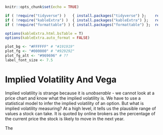 <!-- Each chapter is set to compile separately - include "global" set-up -->

```r
knitr::opts_chunk$set(echo = TRUE)

if ( !require("tidyverse") )   { install.packages("tidyverse") };    require(tidyverse)
if ( !require("kableExtra") )  { install.packages("kableExtra") };   require(kableExtra)
if ( !require("formattable") ) { install.packages("formattable") };  require(formattable)

options(kableExtra.html.bsTable = T)
options(kableExtra.auto_format = FALSE)
```

``` r
plot_bg <- "#FFFFFF" # "#191919"
plot_fg <- "#000000" # "#929292"
plot_fg_alt <- "#969696" # ??
label_font_size <- 7.5
```

# Implied Volatility And Vega {#Implied-Vol-Vega}

<!-- TAKE 3: A Success? -->

Implied volatility is strange because it is *unobserable* - we cannot look at a price chart and know what the implied volatility is. We have to use a statistical model to infer the implied volatility of an option. But what is implied volatility measuring? At a high level, it tells us the plausible range of values a stock can take. It is quoted by online brokers as the percentage of the current price the stock is likely to move in the next year.

The 


<!--

TAKE 2: FAILED??

The first thing to know about implied volatility (or *sigma*) is that you can't read off a chart. It has to be estimated by a mathematical model. The data you use, the modeling assumptions you make, and the tool you use to perform the estimation all play a roll in the the estimate of *sigma* you produce. Investors use many different techniques to estimate *sigma*, but I imagine they mostly produce the same results. If for no other reason than if a particular was wrong too often, they would make lots of poor trades and simply go bankrupt.

## Implied Volatilty {#Implied-Vol}

There are two major volatility measurements - implied volatility and historical volatility. Historical volatility is backward-looking - it is calculated using the last 12 months of stock market data. Implied volatility is forward-looking - it is the market's opinion of how volatile the stock market will be over the next 12 months. Implied volatility is often higher than historical volatility, so some trading strategies do exploit the difference between them to try and make money. I'm going to focus on implied volatility for now, and we'll get to options strategies that use it later. 

The key to understanding implied volatility is that we have make a modeling assumption that gives it meaning. Options are continuously priced by the market, and their value at any point in time depends on how likely their stock is to be above its strike price. That means that to price the option, we have to make an assumption about what governs the path of XYZ's future prices. 

I need two change-of-measure results, both obtained via Girsanov's theorem.

**COMMENT OUT**
Source: https://pdfs.semanticscholar.org/2315/bbe439680db469a8f0519bebd9b07c68f384.pdf
Under P: If dSt = mu dt + simga dWt is an arithmetic Brownian motion, St ~ N( S0 + mu*t, sigma*sqrt(t) )
Under Q: If dSt = exp(-rt) sigma dWt*, St ~ N( S0*exp(rt),  exp(rt)*sigma*sqrt( (1-exp(2rt)) / 2r ) )

Source: https://en.wikipedia.org/wiki/Geometric_Brownian_motion
Under P: If dSt = St mu dt + St sigma dWt is a geometric Brownian motion, 
  St ~ N( S0*exp(mu*t), sqrt(S0^2 * exp(2*mu*t) * (exp(sigma^2*t)-1 ) ) )
Under Q: By Girsanov's theorem - under Q, with r = mu - sigma^2 / 2, 
  St ~ N( S0*exp(r*t), sqrt(S0^2 * exp(2*r*t) * (exp(sigma^2*t)-1 ) ) )
**COMMENT OUT**

I'm going walk through two possible assumptions about the model that governs XYZ's future prices. The first is they are governed by a Brownian motion, and the second is that they are governed by a Geometric Brownian motion. If the market is pricing an implied volatility of 15 and I assume that XYZ's future stock price is governed by a Brownian motion, 

If you've have the misfortune of taking statistics courses before, you might remember the *normal* distribution. The Black-Scholes model assumes stock prices have a *lognormal* distribution. It might help build your intuition to see the shape of these distributions. 

```r
data_std <- data.frame( x = 100+seq(from = 3*-4, to = 3*4, by = 0.1), 
                    y = dnorm(x = seq(from = 100 + 3*-4, to = 100 + 3*4, by = 0.1), 
                              mean = 100, sd = 3) )

ggplot( data = data_std, aes(x = x, y = y) ) + 
  geom_line() + 
  # Vertical lines for empirical rule 
  geom_segment(aes(x = x, xend = x, y = min(data_std$y), yend = y),
               data = data_std[ data_std$x %in% (100+3*c(-3,-2,-1,1,2,3)), ],
               lty = "dashed", size = 0.5) +
  # Horizonal line for 1 standard deviation = 68% 
  geom_ribbon(data = data.frame( x = seq(from = 100+3*-1, to = 100+3*1, by = 0.1),
                                 y = dnorm(x = seq(from = 100+3*-1, to = 100+3*1, by = 0.1), 
                                           mean = 100+0, sd = 3*1) ), 
              aes(ymin = 0, ymax = y), fill=plot_fg, alpha="0.5") + 
  geom_segment(aes(x = 100+3*-1, xend = 100+3*1, y = 0.175/3, yend = 0.175/3), 
               lty = "dashed", size = 0.2, col = "black",
               arrow = arrow(ends = "both",
                             length = unit(0.15, "inches"))) + 
  geom_label(aes(label = "68%", x = 100+0, y = 0.175/3, size = label_font_size), col = "black", 
             label.size = 0, label.padding = unit(0.1,"lines"), 
             fill = plot_bg) +
  # Horizonal line for 2 standard deviations = 95% 
  geom_ribbon(data = data.frame( x = seq(from = 100+3*-2, to = 100+3*-1, by = 0.1),
                                 y = dnorm(x = seq(from = 100+3*-2, to = 100+3*-1, by = 0.1), 
                                           mean = 100+0, sd = 3) ), 
              aes(ymin = 0, ymax = y), fill=plot_fg_alt, alpha="0.5") + 
  geom_ribbon(data = data.frame( x = seq(from = 100+3*1, to = 100+3*2, by = 0.1),
                                 y = dnorm(x = seq(from = 100+3*1, to = 100+3*2, by = 0.1), 
                                           mean = 100+0, sd = 3) ), 
              aes(ymin = 0, ymax = y), fill=plot_fg_alt, alpha="0.5") + 
  geom_segment(aes(x = 100+3*-2, xend = 100+3*2, 
                   y = 0.05/3, yend = 0.05/3),
               lty = "dashed", size = 0.2, 
               arrow = arrow(ends = "both",
                             length = unit(0.15, "inches"))) +
  geom_label(aes(label = "95%", x = 100+0, y = 0.05/3, size = label_font_size), 
             col = "black", label.size = 0, label.padding = unit(0.1,"lines"), 
             fill = plot_bg) +
  scale_size_identity() + 
  scale_y_continuous(breaks = NULL) + 
  scale_x_continuous( breaks = 100+3*c(-3,-2,-1,0,1,2,3) ) +
  labs(title = "Company XYZ's Future Price",
       x = "Future Price",
       y = "Density") + 
  theme_classic() + 
  theme(plot.title = element_text(hjust = 0.5, face="bold", 
                                  margin = margin(10, 0, 10, 0),
                                  colour = plot_fg),
        legend.justification=c(0,1), 
        legend.position=c(0,1), 
        legend.title = element_blank(),
        legend.key = element_rect(fill = plot_bg, color = plot_bg),
        legend.background = element_rect(fill = plot_bg, color = plot_bg),
        legend.box.background = element_rect(fill = plot_bg, color = plot_bg),
        legend.text = element_text(colour = plot_fg),
        text = element_text(size=16), 
        panel.border = element_blank(), 
        panel.grid.major = element_blank(),
        panel.grid.minor = element_blank(), 
        panel.background = element_rect(fill = plot_bg, color = plot_bg),
        plot.background = element_rect(fill = plot_bg, color = plot_bg),
        axis.line = element_line(colour = plot_bg),
        axis.title.x = element_text(margin = unit(c(4, 0, 0, 0), "mm"), 
                                    colour = plot_fg),
        axis.title.y = element_text(margin = unit(c(0, 4, 0, 0), "mm"), 
                                    angle = 90, colour = plot_fg) )
```

In chapter 4, I looked at the *delta* and *gamma* of a call option on Company XYZ. The call had a strike of \$100, and expired in 6 months. If this picture is telling us the market's view of what XYZ's price will be in 6 months when my call expires, it has a ton of information in it. How do we read this picture? 

It's easy. The values along the bottom are the future prices that XYZ can take, and the shaded area under the curve adds up to 100%. If we want to know how likely a range of prices is in the future, all we have to do is eyeball how much of the area under the curve it fills in. I've drawn in two examples of how to do this.  
  
  1. 68% of the shaded area is between \$97 and \$103, so the market is telling us it sees a 68% chance that XYZ's future price will fall between \$97 and \$103.
  2. 95% of the shaded area is between \$94 and \$106, so the market is telling us it sees a 95% chance that XYZ's future price will fall between \$94 and \$106.

The picture tells us even more. The bell curve is centered at \$100, which means the market is predicting XYZ's average future price will be \$100. It also peaks at \$100, which means the market is predicting that XYZ's most likely price is \$100. Just by eyeballing the curve, we can see it slopes gently down as it moves away from \$100. The curve doesn't spike up at any price, so the market isn't seeing an outsized chance that XYZ does very poorly or very well. Those spikes higher often happen in the market, perhaps because investors have to grapple with the chances of unlikely but impactful events, like large earnings beats or misses. 

But that's enough about the curve. What's the implied volatility? For the bell curve, it's half the distance between the dollar values that cover 68% of the curve. Those values are \$97 and \$103, which are \$6 apart. Half of that is \$3, so the implied volatility is \$3. If the values were \$98 and \$102, they would be \$4 apart and the implied volatility would be \$2. 

What does the implied volatility tell us? I think of it un a couple of different ways. The first way is as as a multiplier on the range of a stock's plausible future prices. Since the implied volatility is \$3, the market is saying that the stock will end up between \$97 and \$103 over 60% of the time. It will end up between \$94 and \$106 over 90% of the time. If the implied volatility is \$2, the stock will end up between \$98 and \$102 over 60% of the time and between \$96 and \$104 over 90% of the time. It really does function as multiplier on the range of plausible future prices.

I've said implied volatility is \$3, which it is. But your online broker (and everyone else) reports it as an annual percentage change. XYZ was at \$100 when I bought the call, so the percentage change is actually how many dollars it goes up or down by. I don't have to do anything to convert to percent, but I bought a 6 month call. To make it an annual (12 month) rate, I have to double it. So the implied volatility of XYZ's call is 6. That's extremely low, as you'll see in the next section. 

One way to think of implied volatility is as a multiplier on the range of a stock's plausible future prices. Two extreme examples should make this very clear. The first example says the \$100 strike call on XYZ has an extremely low implied volatility of 1 (or \$0.50, in dollars per 6 months). If it does, the market thinks XYZ will end up between \$99.50 and \$100.50 68% of the time and between \$99 and \$101 95% of the time. The second example says the \$100 strike call on XYZ has a much higher implied volatility of 10 (or \$5, in dollars per 6 months). This says the market thinks XYZ will end up between \$95 and \$105 68% of the time, and between \$90 and \$110 95% of the time. 

**COMMENT OUT** INSERT PICTURE **COMMENT OUT**

Let me ask you: Which one of those \$100 calls would you pay more for? The one with an implied volatility of 1 or the implied volatility of 10? The best outcome I can reasonably expect to get when the implied volatility is 1 is that XYZ goes up to \$101. When the implied volatility is at 10, I can reasonably expect XYZ to reach \$110. I can only the cost of the call, but I make every dollar it goes over its strike price of \$100 by (after paying for the call). If I can make \$1 with the first call and \$10 for the second, guess which one I'm willing to pay less for? It's the first one, with an implied volatility of 1.

We should take a quick look at the lognormal distribution. I'll match the mean and implied volatility of the 

## Volatility Skew {#Vol-Skew}



## Vega
-->





<!--

TAKE 1: FAILED

What is *implied volatility*? We need to add some statistics to our toolbelt - namely, the normal distribution - to answer that. You might have heard of it by it's other name - the "bell curve". If you've had the misfortune of taking a statistics class, you might remember it from the countless hours you spent using z-tables and the empirical rule. 

### The Standard Normal Distribution 

We're going to start our exploration into the normal distribution by drawing some pictures. Our first picture shows the *standard* normal distribution, with the empirical rule drawn on over the bell curve. 

```r
data_std <- data.frame( x = seq(from = -4, to = 4, by = 0.1), 
                    y = dnorm(x = seq(from = -4, to = 4, by = 0.1), 
                              mean = 0, sd = 1) )

ggplot( data = data_std, aes(x = x, y = y) ) + 
  geom_line() + 
  # Vertical lines for empirical rule 
  geom_segment(aes(x = x, xend = x, y = min(data_std$y), yend = y),
               data = data_std[ data_std$x %in% c(-3,-2,-1,1,2,3), ],
               lty = "dashed", size = 0.5) +
  # Horizonal line for 1 standard deviation = 68% 
  geom_ribbon(data = data.frame( x = seq(from = -1, to = 1, by = 0.1),
                                 y = dnorm(x = seq(from = -1, to = 1, by = 0.1), 
                                           mean = 0, sd = 1) ), 
              aes(ymin = 0, ymax = y), fill=plot_fg, alpha="0.5") + 
  geom_segment(aes(x = -1, xend = 1, y = 0.175, yend = 0.175), 
               lty = "dashed", size = 0.2, col = "black",
               arrow = arrow(ends = "both",
                             length = unit(0.15, "inches"))) + 
  geom_label(aes(label = "68%", x = 0, y = 0.175, size = label_font_size), col = "black", 
             label.size = 0, label.padding = unit(0.1,"lines"), 
             fill = plot_bg) +
  # Horizonal line for 2 standard deviations = 95% 
  geom_ribbon(data = data.frame( x = seq(from = -2, to = -1, by = 0.1),
                                 y = dnorm(x = seq(from = -2, to = -1, by = 0.1), 
                                           mean = 0, sd = 1) ), 
              aes(ymin = 0, ymax = y), fill=plot_fg_alt, alpha="0.5") + 
  geom_ribbon(data = data.frame( x = seq(from = 1, to = 2, by = 0.1),
                                 y = dnorm(x = seq(from = 1, to = 2, by = 0.1), 
                                           mean = 0, sd = 1) ), 
              aes(ymin = 0, ymax = y), fill=plot_fg_alt, alpha="0.5") + 
  geom_segment(aes(x = -2, xend = 2, y = 0.05, yend = 0.05),
               lty = "dashed", size = 0.2, 
               arrow = arrow(ends = "both",
                             length = unit(0.15, "inches"))) +
  geom_label(aes(label = "95%", x = 0, y = 0.05, size = label_font_size), col = "black",
             label.size = 0, label.padding = unit(0.1,"lines"), 
             fill = plot_bg) +
  scale_size_identity() + 
  scale_y_continuous(breaks = NULL) + 
  scale_x_continuous(breaks = c(-3,-2,-1,0,1,2,3) ) +
  labs(title = "Standard Normal Distribution",
       x = "Z Score",
       y = "Density") + 
  theme_classic() + 
  theme(plot.title = element_text(hjust = 0.5, face="bold", 
                                  margin = margin(10, 0, 10, 0),
                                  colour = plot_fg),
        legend.justification=c(0,1), 
        legend.position=c(0,1), 
        legend.title = element_blank(),
        legend.key = element_rect(fill = plot_bg, color = plot_bg),
        legend.background = element_rect(fill = plot_bg, color = plot_bg),
        legend.box.background = element_rect(fill = plot_bg, color = plot_bg),
        legend.text = element_text(colour = plot_fg),
        text = element_text(size=16), 
        panel.border = element_blank(), 
        panel.grid.major = element_blank(),
        panel.grid.minor = element_blank(), 
        panel.background = element_rect(fill = plot_bg, color = plot_bg),
        plot.background = element_rect(fill = plot_bg, color = plot_bg),
        axis.line = element_line(colour = plot_bg),
        axis.title.x = element_text(margin = unit(c(4, 0, 0, 0), "mm"), 
                                    colour = plot_fg),
        axis.title.y = element_text(margin = unit(c(0, 4, 0, 0), "mm"), 
                                    angle = 90, colour = plot_fg) )
```

The normal distribution is a *probability distribution* that governs how likely different future outcomes are. Any future event with more than one outcome can be described by a probability distribution. Typical examples are flipping a coin (which has two outcomes - heads or tails) and rolling a dice (which has six outcomes - 1, 2, 3, 4, 5, or 6). A probability distribution governs how likely those outcomes are. If we are flipping a fair coin, we expect to land heads half of the time and to land tails the other half of the time. If we were rolling a fair dice, we would expect to roll each number 1/6^th^ of the time. 

We have good intuition for flipping coins and rolling dice, and the empirical rule helps us gain intuition when it applies. It says 68% of the future outcomes will be between -1 and 1, and 95% will be between -2 and 2. We didn't know what the future outcome would be when we rolled the dice, and we don't know now under the empirical rule. But when we say that the standard normal distribution *governs* how likely future events are, we know how likely seeing a number between -1 and 1 is, and how likely seeing a number between -2 and 2 is. That's better than nothing. 

That's all a probability distribution can give us. We don't know what's going to happen in the future, so the best we can do is try to describe how likely we think future events are. We might even be wrong - we could think the empirical rule is a reasonable approximation of the future, only to find that 35% of future outcomes are between -1 and 1 (instead of 68%) and 60% are between -2 and 2 (instead of 95%). If that happened and we use the empirical rule to help us reason about the future, we could make a very bad decision. 

In some ways, this is unavoidable - we don't know what's going to happen, so we have to make an assumption that helps us reason about the future. Assumptions that are wrong can still be helpful. We just have to be mindful about how they're wrong, and factor their shortcomings into our thinking when we're making our decision. This is an issue we'll have to confront for *implied volatility*. 

Finally, I'd argue that being precise and putting a number on our forecasts is better than using vague words like "more likely" or "less likely". If we use actual numbers, we can track how accurate we are. A simple way to track forecast accuracy is if events happen as frequently as we believe they will. For example, an event that we believe will happen 40% of them time should happen 40% of the time. A more sophisticated way to track forecasting accuracy is the Brier Score, beautifully described in Philip Tetlock's book [Superforecasting](https://www.amazon.com/Superforecasting-Science-Prediction-Philip-Tetlock/dp/0804136718). 


### The Normal Distribution 

We've seen the standard normal distribution. It is centered at 0 and says 68% of future outcomes are between -1 and 1. We can center the normal distribution at any number - if we center it at 5, 68% of its values will be between 4 and 6 and 95% of its values will be between 3 and 7. We call the value the normal distribution is centered at its *mean*.

```r
data_std <- data.frame( x = seq(from = 5-4, to = 5+4, by = 0.1), 
                    y = dnorm(x = seq(from = 5-4, to = 5+4, by = 0.1), 
                              mean = 5, sd = 1) )

ggplot( data = data_std, aes(x = x, y = y) ) + 
  geom_line() + 
  # Vertical lines for empirical rule 
  geom_segment(aes(x = x, xend = x, y = min(data_std$y), yend = y),
               data = data_std[ data_std$x %in% (5 + c(-3,-2,-1,1,2,3)), ],
               lty = "dashed", size = 0.5) +
  # Horizonal line for 1 standard deviation = 68% 
  geom_ribbon(data = data.frame( x = seq(from = 5-1, to = 5+1, by = 0.1),
                                 y = dnorm(x = seq(from = 5-1, to = 5+1, by = 0.1), 
                                           mean = 5, sd = 1) ), 
              aes(ymin = 0, ymax = y), fill=plot_fg, alpha="0.5") + 
  geom_segment(aes(x = 5-1, xend = 5+1, y = 0.175, yend = 0.175), 
               lty = "dashed", size = 0.2, col = "black",
               arrow = arrow(ends = "both",
                             length = unit(0.15, "inches"))) + 
  geom_label(aes(label = "68%", x = 5, y = 0.175, size = label_font_size), col = "black", 
             label.size = 0, label.padding = unit(0.1,"lines"), 
             fill = plot_bg) +
  # Horizonal line for 2 standard deviations = 95% 
  geom_ribbon(data = data.frame( x = seq(from = 5-2, to = 5-1, by = 0.1),
                                 y = dnorm(x = seq(from = 5-2, to = 5-1, by = 0.1), 
                                           mean = 5, sd = 1) ), 
              aes(ymin = 0, ymax = y), fill=plot_fg_alt, alpha="0.5") + 
  geom_ribbon(data = data.frame( x = seq(from = 5+1, to = 5+2, by = 0.1),
                                 y = dnorm(x = seq(from = 5+1, to = 5+2, by = 0.1), 
                                           mean = 5, sd = 1) ), 
              aes(ymin = 0, ymax = y), fill=plot_fg_alt, alpha="0.5") + 
  geom_segment(aes(x = 5-2, xend = 5+2, y = 0.05, yend = 0.05),
               lty = "dashed", size = 0.2, 
               arrow = arrow(ends = "both",
                             length = unit(0.15, "inches"))) +
  geom_label(aes(label = "95%", x = 5, y = 0.05, size = label_font_size), col = "black",
             label.size = 0, label.padding = unit(0.1,"lines"), 
             fill = plot_bg) +
  scale_size_identity() + 
  scale_y_continuous(breaks = NULL) + 
  scale_x_continuous(breaks = 5 + c(-3,-2,-1,0,1,2,3) ) +
  labs(title = "Normal Distribution - Centered at 5",
       x = "Z Score",
       y = "Density") + 
  theme_classic() + 
  theme(plot.title = element_text(hjust = 0.5, face="bold", 
                                  margin = margin(10, 0, 10, 0),
                                  colour = plot_fg),
        legend.justification=c(0,1), 
        legend.position=c(0,1), 
        legend.title = element_blank(),
        legend.key = element_rect(fill = plot_bg, color = plot_bg),
        legend.background = element_rect(fill = plot_bg, color = plot_bg),
        legend.box.background = element_rect(fill = plot_bg, color = plot_bg),
        legend.text = element_text(colour = plot_fg),
        text = element_text(size=16), 
        panel.border = element_blank(), 
        panel.grid.major = element_blank(),
        panel.grid.minor = element_blank(), 
        panel.background = element_rect(fill = plot_bg, color = plot_bg),
        plot.background = element_rect(fill = plot_bg, color = plot_bg),
        axis.line = element_line(colour = plot_bg),
        axis.title.x = element_text(margin = unit(c(4, 0, 0, 0), "mm"), 
                                    colour = plot_fg),
        axis.title.y = element_text(margin = unit(c(0, 4, 0, 0), "mm"), 
                                    angle = 90, colour = plot_fg) )
```

We've only seen normal distributions where 68% of the values are within a distance of 1 from the center, and 95% of the values have been within a distance of 2 from the center. Distance tells us how far we are, without paying attention to sign. For example, the standard normal distribution is centered at 0, and 68% of the values are between -1 and 1. We can move from 0 to 1 or from 0 to -1, and only have moved by 1. So, 68% of its values are within a distance of 1 from its center. For the normal distribution centered at 5, 68% of its values are between 4 and 6. We can move from 5 to 4 or from 5 to 6 and only have moved by 1. So 68% of its values are as well. 

We can generalize the normal distribution one more way, by saying that 68% of the values have to within a distance of any number from its center. Let's look at the standard normal distribution, but change it to make that distance 3 instead of 1. This will make 68% of the values be between -3 and 3, and 95% of the values be between -6 and 6. 

```r
data_std <- data.frame( x = seq(from = 3*-4, to = 3*4, by = 0.1), 
                    y = dnorm(x = seq(from = 3*-4, to = 3*4, by = 0.1), 
                              mean = 0, sd = 3) )

ggplot( data = data_std, aes(x = x, y = y) ) + 
  geom_line() + 
  # Vertical lines for empirical rule 
  geom_segment(aes(x = x, xend = x, y = min(data_std$y), yend = y),
               data = data_std[ data_std$x %in% (3*c(-3,-2,-1,1,2,3)), ],
               lty = "dashed", size = 0.5) +
  # Horizonal line for 1 standard deviation = 68% 
  geom_ribbon(data = data.frame( x = seq(from = 3*-1, to = 3*1, by = 0.1),
                                 y = dnorm(x = seq(from = 3*-1, to = 3*1, by = 0.1), 
                                           mean = 0, sd = 3*1) ), 
              aes(ymin = 0, ymax = y), fill=plot_fg, alpha="0.5") + 
  geom_segment(aes(x = 3*-1, xend = 3*1, y = 0.175/3, yend = 0.175/3), 
               lty = "dashed", size = 0.2, col = "black",
               arrow = arrow(ends = "both",
                             length = unit(0.15, "inches"))) + 
  geom_label(aes(label = "68%", x = 0, y = 0.175/3, size = label_font_size), col = "black", 
             label.size = 0, label.padding = unit(0.1,"lines"), 
             fill = plot_bg) +
  # Horizonal line for 2 standard deviations = 95% 
  geom_ribbon(data = data.frame( x = seq(from = 3*-2, to = 3*-1, by = 0.1),
                                 y = dnorm(x = seq(from = 3*-2, to = 3*-1, by = 0.1), 
                                           mean = 0, sd = 3) ), 
              aes(ymin = 0, ymax = y), fill=plot_fg_alt, alpha="0.5") + 
  geom_ribbon(data = data.frame( x = seq(from = 3*1, to = 3*2, by = 0.1),
                                 y = dnorm(x = seq(from = 3*1, to = 3*2, by = 0.1), 
                                           mean = 0, sd = 3) ), 
              aes(ymin = 0, ymax = y), fill=plot_fg_alt, alpha="0.5") + 
  geom_segment(aes(x = 3*-2, xend = 3*2, y = 0.05/3, yend = 0.05/3),
               lty = "dashed", size = 0.2, 
               arrow = arrow(ends = "both",
                             length = unit(0.15, "inches"))) +
  geom_label(aes(label = "95%", x = 0, y = 0.05/3, size = label_font_size), col = "black",
             label.size = 0, label.padding = unit(0.1,"lines"), 
             fill = plot_bg) +
  scale_size_identity() + 
  scale_y_continuous(breaks = NULL) + 
  scale_x_continuous(breaks = 3*c(-3,-2,-1,0,1,2,3) ) +
  labs(title = "Normal Distribution - Spread of 3",
       x = "Z Score",
       y = "Density") + 
  theme_classic() + 
  theme(plot.title = element_text(hjust = 0.5, face="bold", 
                                  margin = margin(10, 0, 10, 0),
                                  colour = plot_fg),
        legend.justification=c(0,1), 
        legend.position=c(0,1), 
        legend.title = element_blank(),
        legend.key = element_rect(fill = plot_bg, color = plot_bg),
        legend.background = element_rect(fill = plot_bg, color = plot_bg),
        legend.box.background = element_rect(fill = plot_bg, color = plot_bg),
        legend.text = element_text(colour = plot_fg),
        text = element_text(size=16), 
        panel.border = element_blank(), 
        panel.grid.major = element_blank(),
        panel.grid.minor = element_blank(), 
        panel.background = element_rect(fill = plot_bg, color = plot_bg),
        plot.background = element_rect(fill = plot_bg, color = plot_bg),
        axis.line = element_line(colour = plot_bg),
        axis.title.x = element_text(margin = unit(c(4, 0, 0, 0), "mm"), 
                                    colour = plot_fg),
        axis.title.y = element_text(margin = unit(c(0, 4, 0, 0), "mm"), 
                                    angle = 90, colour = plot_fg) )
```

That is indeed what we see when we draw the picture. Just like with payoff diagrams, I'd strongly encourage you to draw normal distributions when we encounter them with options. Visualizing a distribution is the best way to understand what they say about future outcomes. Can you draw a normal distribution centered at 5 with a spread of 3? It should have 68& of its values between 2 and 8 and 95% of its values between -1 and 11. 

If we're being mathematical, the center of a normal distribution is called its *mean* and its spread is called its *standard deviation*. For the normal distribution, these words literally mean what we've calling them so far. The *mean* is its center, and the *standard deviation* measures how spread out it is by specifying the distance we have move from the center to capture 68% of the future outcomes. I'll soon be calling the spread by another name: *implied volatility*.


### Implied Volatility Redux

We've almost built up enough machinery to say what the implied volatility is. The next thing we need to do is make some assumptions on the behavior of markets and market prices, so that we can use a probability distribution to describe the unknown returns we'll receive in the future. The Black-Scholes model makes a number of assumptions, many of them unrealistic. I'll quickly go through some of the assumptions and their implications, but I'm not that interested in the specifics of the model. 

One of the assumptions is that we cannot make money from risk-free trades. This is the idea behind *replicating portfolios*. If we can create two portfolios with the same payoff diagram, they must have the same price. Otherwise, we could sell one and buy the other to make free money. Another assumption is that we pay no fees to the bank when we trade, which is becoming more true over time. A third assumption is that stock prices follow something called a geometric Brownian motion. This assumption leads to an option pricing formula in terms of the five components we described at the beginning of this chapter. 

The third assumption implies that stock prices are log-normally distributed with *implied volatility* $\sigma$. This gives a great idea about what *implied volatility* is - it's the market's opinion of the spread of the stock over the next year. At this stage, you might ask why *implied volatility* cannot be directly observed by market prices. We could calculate the spread for the last year, but this approach has a serious shortcoming - it assumes the future (next year) will be exactly like the past (last year). That's very unlikely to be true. If it was, we wouldn't need to do much figure out what stocks to invest in. 

So we can't observe the *implied volatility* from market prices - it has to be determined by a mathematical model. Black-Scholes is just one such model. Since the Black-Scholes model was introduced, many more option pricing models have been developed. They seek to make more realistic modeling assumptions and price options more accurately. 

-->